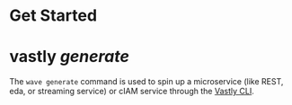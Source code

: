 # Get Started

# vastly <em>generate</em>

The `wave generate` command is used to spin up a microservice (like REST, eda, or streaming service)
or cIAM service through the [Vastly CLI](/wave-cli).
